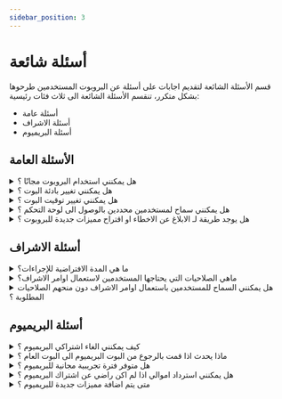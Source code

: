 ```yaml
---
sidebar_position: 3
---
```


# أسئلة شائعة

قسم الأسئلة الشائعة لتقديم اجابات على أسئلة عن البروبوت المستخدمين طرحوها بشكل متكرر، تنقسم الأسئلة الشائعة الى ثلاث فئات رئيسية: 

- أسئلة عامة
- أسئلة الاشراف
- أسئلة البريميوم

## الأسئلة العامة

<details>
  <summary>هل يمكنني استخدام البروبوت مجانًا ؟</summary>
  <p>
    نعم يمكن استخدام بروبوت مجانًا لكن بعض المميزات قد تتطلب اشتراك بريميوم لتستطيع استخدامها، يمكنك التحقق من الأسعار و الاشتراكات من <a href="https://probot.io/premium">صفحة البريميوم</a>.
  </p>
</details>

<details>
  <summary>هل يمكنني تغيير بادئة البوت ؟</summary>
  <p>
    للاسف لا، لم يعد البوت يستخدم البادئات بدلاً منها قمنا باستعمال السلاش وأيضًا يمكن تعيين اختصارات للاوامر واستخدامها كـ بديل.
  </p>
</details>

<details>
  <summary>هل يمكنني تغيير توقيت البوت ؟</summary>
  <p>
    في الوقت الحالي لا يمكن تغيير توقيت البوت، تم تعيين التوقيت الافتراضي على التوقيت العالمي  UTC+3.
  </p>
</details>

<details>
  <summary>هل يمكنني سماح لمستخدمين محددين بالوصول الى لوحة التحكم ؟</summary>
  <p>
    يمكن فقط للمستخدمين الذين لديهم صلاحيات `ادمن ستريتر` بالوصول الى لوحة التحكم، لمنح حق الوصول لمستخدمين محددين ، انشئ رتبة بصلاحيات `ادمن ستريتر` وقم بإعطائها للمستخدمين المحددين.
  </p>
</details>

<details>
  <summary>هل يوجد طريقة لـ الابلاغ عن الاخطاء او اقتراح مميزات جديدة للبروبوت ؟</summary>
  <p>
    نعم يمكنك الابلاغ عن الاخطاء و اقتراح مميزات جديدة من خلال الانضمام الى <a href="https://discord.gg/probot">السيرفر الرسمي لبروبوت</a> حيث يمكنك مشاركة رأيك مع المطورين و الاعضاء من المجتمع.
  </p>
</details>

## أسئلة الاشراف

<details>
  <summary>ما هي المدة الافتراضية للإجراءات؟</summary>
  <p>
    إذا لم يتم تحديد وقت ، فإن المدة الافتراضية للإجراءات هي ثلاثة أشهر.
  </p>
</details>

<details>
  <summary>ماهي الصلاحيات التي يحتاجها المستخدمين لاستعمال اوامر الاشراف؟</summary>
  <p>
    تختلف الصلاحيات لكل امر، يمكن للمستخدمين محاولة استعمال الامر بواسطة السلاش وسيتلقى رسالة خطأ تحتوي على الصلاحية المطلوبة لاستخدام الامر.
  </p>
</details>

<details>
  <summary>هل يمكنني السماح للمستخدمين باستعمال اوامر الاشراف دون منحهم الصلاحيات المطلوبة ؟</summary>
  <p>
    نعم يمكنك السماح للمستخدمين باستعمال اوامر الاشراف دون منحهم الصلاحيات المطلوبة، هناك خيار في قسم الاشراف يدعى "رولات المشرفين" والذي يسمح بتحديد رتب لسماح لها باستخدام اوامر الاشراف.
  </p>
</details>

## أسئلة البريميوم

<details>
  <summary>كيف يمكنني الغاء اشتراكي البريميوم ؟</summary>
  <p>
    يمكنك الغاء اشتراك البريميوم بالتوجه الى صفحة ادارة البريميوم في لوحة التحكم والنقر على الاشتراك المطلوب ثم الضغط على زر الغاء الاشتراك، عند الغاء الاشتراك لن يتم تحصيل رسوم منك و سيتم الغاء مميزات البريميوم من سيرفرك بمجرد انتهاء مدة البوت. 
  </p>
</details>

<details>
  <summary>ماذا يحدث اذا قمت بالرجوع من البوت البريميوم الى البوت العام ؟</summary>
  <p>
    اذا قمت بالرجوع من البوت البريميوم الى البوت العام فستفقد الوصول الى جميع مميزات البريميوم، لن يتم حذف بيانات سيرفرك، ولكن سيتم قفل المميزات حتى تقوم بالترقية مرة أخرى.
  </p>
</details>

<details>
  <summary>هل متوفر فترة تجريبية مجانية للبريميوم ؟</summary>
  <p>
    للاسف لا، غير متوفر فترة تجريبية مجانية للبريميوم.
   </p>
</details>

<details>
  <summary>هل يمكنني استرداد اموالي اذا لم اكن راضي عن اشتراك البريميوم ؟</summary>
  <p>
    يتم مراجعة طلب الاسترداد على اساس كل حالة و سبب الطلب ، اذا كنت ترغب في طلب استرداد يرجى التواصل مع <a href="https://discord.gg/probot">فريق الدعم الفني</a> لتقديم الطلب.
   </p>
</details>

<details>
  <summary>متى يتم اضافة مميزات جديدة للبريميوم ؟</summary>
  <p>
    يتم اضافة مميزات جديدة للبريميوم بانتظام، ولكن لا يوجد مواعيد محددة، للبقاء على اطلاع بالمميزات و التحديثات الجديدة يمكنك الانضمام الى سيرفر <a href="https://discord.gg/probot">الدعم الفني</a> حيث يشارك المطورين و الاعضاء الاخبار و المعلومات حول بروبوت.
   </p>
</details>
